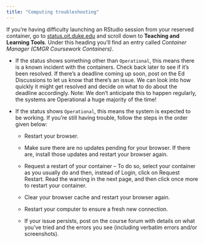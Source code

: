 ```yaml
---
title: "Computing troubleshooting"
---
```


If you're having difficulty launching an RStudio session from your reserved container, go to [status.oit.duke.edu](https://status.oit.duke.edu/) and scroll down to **Teaching and Learning Tools**.
Under this heading you'll find an entry called *Container Manager (CMGR Coursework Containers)*.

-   If the status shows something other than `Operational`, this means there is a known incident with the containers.
    Check back later to see if it's been resolved.
    If there's a deadline coming up soon, post on the Ed Discussions to let us know that there's an issue.
    We can look into how quickly it might get resolved and decide on what to do about the deadline accordingly.
    Note: We don't anticipate this to happen regularly, the systems are Operational a huge majority of the time!

-   If the status shows `Operational`, this means the system is expected to be working.
    If you're still having trouble, follow the steps in the order given below:

    -   Restart your browser.

    -   Make sure there are no updates pending for your browser.
        If there are, install those updates and restart your browser again.

    -   Request a restart of your container – To do so, select your container as you usually do and then, instead of Login, click on Request Restart.
        Read the warning in the next page, and then click once more to restart your container.

    -   Clear your browser cache and restart your browser again.

    -   Restart your computer to ensure a fresh new connection.

    -   If your issue persists, post on the course forum with details on what you've tried and the errors you see (including verbatim errors and/or screenshots).
